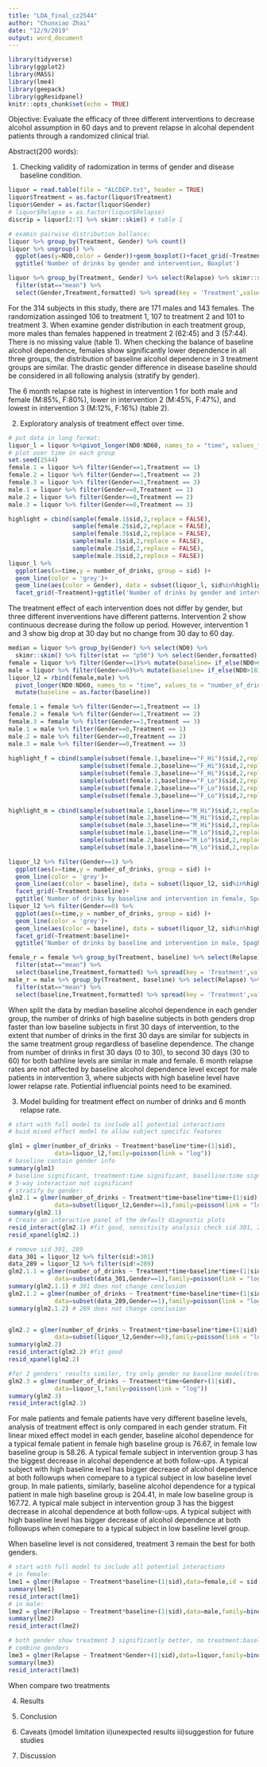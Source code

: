 ```yaml
---
title: "LDA_final_cz2544"
author: "Chunxiao Zhai"
date: "12/9/2019"
output: word_document
---
```


```r
library(tidyverse)
library(ggplot2)
library(MASS)
library(lme4)
library(geepack)
library(ggResidpanel)
knitr::opts_chunk$set(echo = TRUE)
```
Objective: Evaluate the efficacy of three different interventions to decrease alcohol assumption in 60 days and to prevent relapse in alcohal dependent patients through a randomized clinical trial.

Abstract(200 words):


1. Checking validity of radomization in terms of gender and disease baseline condition.
```r
liquor = read.table(file = "ALCDEP.txt", header = TRUE)
liquor$Treatment = as.factor(liquor$Treatment)
liquor$Gender = as.factor(liquor$Gender)
# liquor$Relapse = as.factor(liquor$Relapse)
discrip = liquor[2:7] %>% skimr::skim() # table 1 

# examin pairwise distribution ballance:
liquor %>% group_by(Treatment, Gender) %>% count() 
liquor %>% ungroup() %>% 
  ggplot(aes(y=ND0,color = Gender))+geom_boxplot()+facet_grid(~Treatment)+
  ggtitle('Number of drinks by gender and intervention, Boxplot')

liquor %>% group_by(Treatment, Gender) %>% select(Relapse) %>% skimr::skim() %>%
  filter(stat=="mean") %>% 
  select(Gender,Treatment,formatted) %>% spread(key = 'Treatment',value = 'formatted') #table 2
```
For the 314 subjects in this study, there are 171 males and 143 females. The randomization assinged 106 to treatment 1, 107 to treatment 2 and 101 to treatment 3. When examine gender distribution in each treatment group, more males than females happened in treatment 2 (62:45) and 3 (57:44). There is no missing value (table 1).
When checking the balance of baseline alcohol dependence, females show significantly lower dependence in all three groups, the distribution of baseline alcohol dependence in 3 treatment groups are similar. The drastic gender difference in disease baseline should be considered in all following analysis (stratify by gender).

The 6 month relapse rate is highest in intervention 1 for both male and female (M:85%, F:80%), lower in intervention 2 (M:45%, F:47%), and lowest in intervention 3 (M:12%, F:16%) (table 2).

2.  Exploratory analysis of treatment effect over time.
```r
# put data in long format:
liquor_l = liquor %>%pivot_longer(ND0:ND60, names_to = "time", values_to = "number_of_drinks")
# plot over time in each group
set.seed(2544)
female.1 = liquor %>% filter(Gender==1,Treatment == 1)
female.2 = liquor %>% filter(Gender==1,Treatment == 2)
female.3 = liquor %>% filter(Gender==1,Treatment == 3)
male.1 = liquor %>% filter(Gender==0,Treatment == 1)
male.2 = liquor %>% filter(Gender==0,Treatment == 2)
male.3 = liquor %>% filter(Gender==0,Treatment == 3)

highlight = cbind(sample(female.1$sid,2,replace = FALSE),
                  sample(female.2$sid,2,replace = FALSE),
                  sample(female.3$sid,2,replace = FALSE),
                  sample(male.1$sid,2,replace = FALSE),
                  sample(male.2$sid,2,replace = FALSE),
                  sample(male.3$sid,2,replace = FALSE))
liquor_l %>% 
  ggplot(aes(x=time,y = number_of_drinks, group = sid) )+
  geom_line(color = 'grey')+
  geom_line(aes(color = Gender), data = subset(liquor_l, sid%in%highlight)) +  
  facet_grid(~Treatment)+ggtitle('Number of drinks by gender and intervention, Spaghetti Plot')
```
The treatment effect of each intervention does not differ by gender, but three different inverventions have different patterns. Intervention 2 show continuous decrease during the follow up period. However, intervention 1 and 3 show big drop at 30 day but no change from 30 day to 60 day.

```r
median = liquor %>% group_by(Gender) %>% select(ND0) %>%
  skimr::skim() %>% filter(stat == "p50") %>% select(Gender,formatted) # gender 0 183, gender 1 66
female = liquor %>% filter(Gender==1)%>% mutate(baseline= if_else(ND0>66,"F_Hi","F_Lo"))
male = liquor %>% filter(Gender==0)%>% mutate(baseline= if_else(ND0>183,"M_Hi","M_Lo"))
liquor_l2 = rbind(female,male) %>%
  pivot_longer(ND0:ND60, names_to = "time", values_to = "number_of_drinks") %>% 
  mutate(baseline = as.factor(baseline))

female.1 = female %>% filter(Gender==1,Treatment == 1)
female.2 = female %>% filter(Gender==1,Treatment == 2)
female.3 = female %>% filter(Gender==1,Treatment == 3)
male.1 = male %>% filter(Gender==0,Treatment == 1)
male.2 = male %>% filter(Gender==0,Treatment == 2)
male.3 = male %>% filter(Gender==0,Treatment == 3)
  
highlight_f = cbind(sample(subset(female.1,baseline=="F_Hi")$sid,2,replace = FALSE),
                    sample(subset(female.2,baseline=="F_Hi")$sid,2,replace = FALSE),
                    sample(subset(female.3,baseline=="F_Hi")$sid,2,replace = FALSE),
                    sample(subset(female.1,baseline=="F_Lo")$sid,2,replace = FALSE),
                    sample(subset(female.2,baseline=="F_Lo")$sid,2,replace = FALSE),
                    sample(subset(female.3,baseline=="F_Lo")$sid,2,replace = FALSE))
                  
highlight_m = cbind(sample(subset(male.1,baseline=="M_Hi")$sid,2,replace = FALSE),
                    sample(subset(male.2,baseline=="M_Hi")$sid,2,replace = FALSE),
                    sample(subset(male.3,baseline=="M_Hi")$sid,2,replace =FALSE),
                    sample(subset(male.1,baseline=="M_Lo")$sid,2,replace = FALSE),
                    sample(subset(male.2,baseline=="M_Lo")$sid,2,replace = FALSE),
                    sample(subset(male.3,baseline=="M_Lo")$sid,2,replace = FALSE))

liquor_l2 %>% filter(Gender==1) %>% 
  ggplot(aes(x=time,y = number_of_drinks, group = sid) )+
  geom_line(color = 'grey')+
  geom_line(aes(color = baseline), data = subset(liquor_l2, sid%in%highlight_f)) + 
  facet_grid(~Treatment:baseline)+
  ggtitle('Number of drinks by baseline and intervention in female, Spaghetti Plot')
liquor_l2 %>% filter(Gender==0) %>% 
  ggplot(aes(x=time,y = number_of_drinks, group = sid) )+
  geom_line(color = 'grey')+
  geom_line(aes(color = baseline), data = subset(liquor_l2, sid%in%highlight_m)) + 
  facet_grid(~Treatment:baseline)+
  ggtitle('Number of drinks by baseline and intervention in male, Spaghetti Plot')

female_r = female %>% group_by(Treatment, baseline) %>% select(Relapse) %>% skimr::skim() %>%
  filter(stat=="mean") %>% 
  select(baseline,Treatment,formatted) %>% spread(key = 'Treatment',value = 'formatted')
male_r = male %>% group_by(Treatment, baseline) %>% select(Relapse) %>% skimr::skim() %>%
  filter(stat=="mean") %>% 
  select(baseline,Treatment,formatted) %>% spread(key = 'Treatment',value = 'formatted')
```

When split the data by median baseline alcohol dependence in each gender group, the number of drinks of high baseline subjects in both genders drop faster than low baseline subjects in first 30 days of intervention, to the extent that number of drinks in the first 30 days are similar for subjects in the same treatment group regardless of baseline dependence. The change from number of drinks in first 30 days (0 to 30), to second 30 days (30 to 60)
for both bathline levels are similar in male and female.
6 month relapse rates are not affected by baseline alcohol dependence level except for male patients in intervention 3, where subjects with high baseline level have lower relapse rate. Potiential influencial points need to be examined.

3. Model building for treatment effect on number of drinks and 6 month relapse rate.
```r
# start with full model to include all potential interactions
# buid mixed effect model to allow subject specific features

glm1 = glmer(number_of_drinks ~ Treatment*baseline*time+(1|sid),
             data=liquor_l2,family=poisson(link = "log")) 
# baseline contain gender info
summary(glm1) 
# baseline significant, treatment:time significant, baselline:time significant
# 3-way interaction not significant
# stratify by gender:
glm2.1 = glmer(number_of_drinks ~ Treatment*time+baseline*time+(1|sid),
             data=subset(liquor_l2,Gender==1),family=poisson(link = "log")) 
summary(glm2.1)
# Create an interactive panel of the default diagnostic plots
resid_interact(glm2.1) #fit good, sensitivity analysis check sid 301, 289
resid_xpanel(glm2.1)

# remove sid 301, 289
data_301 = liquor_l2 %>% filter(sid!=301)
data_289 = liquor_l2 %>% filter(sid!=289)
glm2.1.1 = glmer(number_of_drinks ~ Treatment*time+baseline*time+(1|sid),
             data=subset(data_301,Gender==1),family=poisson(link = "log")) 
summary(glm2.1.1) # 301 does not change conclusion
glm2.1.2 = glmer(number_of_drinks ~ Treatment*time+baseline*time+(1|sid),
             data=subset(data_289,Gender==1),family=poisson(link = "log")) 
summary(glm2.1.2) # 289 does not change conclusion


glm2.2 = glmer(number_of_drinks ~ Treatment*time+baseline*time+(1|sid),
             data=subset(liquor_l2,Gender==0),family=poisson(link = "log")) 
summary(glm2.2)
resid_interact(glm2.2) #fit good
resid_xpanel(glm2.2)

#for 2 genders' results similer, try only gender no baseline model(treatment:gender not significant):
glm2.3 = glmer(number_of_drinks ~ Treatment*time+Gender+(1|sid),
             data=liquor_l,family=poisson(link = "log")) 
summary(glm2.3)
resid_interact(glm2.3)
```
For male patients and female patients have very different baseline levels, analysis of treatment effect is only compared in each gender stratum.
Fit linear mixed effect model in each gender, baseline alcohol dependence for a typical female patient in female high baseline group is 76.67, in female low baseline group is 58.26. A typical female subject in intervention group 3 has the biggest decrease in alcohal dependence at both follow-ups. A typical subject with high baseline level has bigger decrease of alcohol dependence at both followups when comepare to a typical subject in low baseline level group.
In male patients, similarly, baseline alcohol dependence for a typical patient in male high baseline group is 204.41, in male low baseline group is 167.72. A typical male subject in intervention group 3 has the biggest decrease in alcohal dependence at both follow-ups. A typical subject with high baseline level has bigger decrease of alcohol dependence at both followups when comepare to a typical subject in low baseline level group.

When baseline level is not considered, treatment 3 remain the best for both genders.

```r
# start with full model to include all potential interactions
# in female:
lme1 = glmer(Relapse ~ Treatment*baseline+(1|sid),data=female,id = sid,family=binomial(link = "logit"))
summary(lme1)
resid_interact(lme1)
# in male:
lme2 = glmer(Relapse ~ Treatment*baseline+(1|sid),data=male,family=binomial(link = "logit")) # baseline contain gender info
summary(lme2)
resid_interact(lme2)

# both gender show treatment 3 significantly better, no treatment:baseline interaction
# combine genders
lme3 = glmer(Relapse ~ Treatment*Gender+(1|sid),data=liquor,family=binomial(link = "logit")) # baseline contain gender info
summary(lme3)
resid_interact(lme3)
```
When compare two treatments

4. Results

5. Conclusion

6. Caveats 
i)model limitation
ii)unexpected results
iii)suggestion for future studies

7. Discussion
